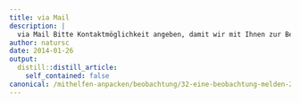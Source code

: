 ```yaml
---
title: via Mail
description: |
  via Mail Bitte Kontaktmöglichkeit angeben, damit wir mit Ihnen zur Beobachtung Rücksprache nehmen können. Es ist für uns sehr hilfreich, wenn wir mit Ihnen zur Beobachtung Rücksprache nehmen können. Wir bitten deshalb um eine Kontaktinformation (Name, Tel. oder eMail). Diese Angaben bleiben bei uns und werde nicht für andere Zwecke missbraucht! Damit wir sichergehen können, dass es sich um eine seriöse Beobachtungsmeldung handelt, brauchen wir ein paar Worte welche die Beobachtung beschreibt. Neben der Tierart brauchen können dies Details zum Kleid (Sommer / Winter), Verhalten, Verlässlichkeit der Bestimmung oder Ähnliches sein. Ausserdem wichtig ist der Sichtungszeitpunkt (ungefähr oder genau) und der Ort: Landschaftsnamen, Beschreibungen oder gar die Koordinaten sind sehr erwünscht. 
author: natursc
date: 2014-01-26
output:
  distill::distill_article:
    self_contained: false
canonical: /mithelfen-anpacken/beobachtung/32-eine-beobachtung-melden-2
---
```





<!--http://wieselundco.ch/mithelfen-anpacken/beobachtung/32-eine-beobachtung-melden-2-->
